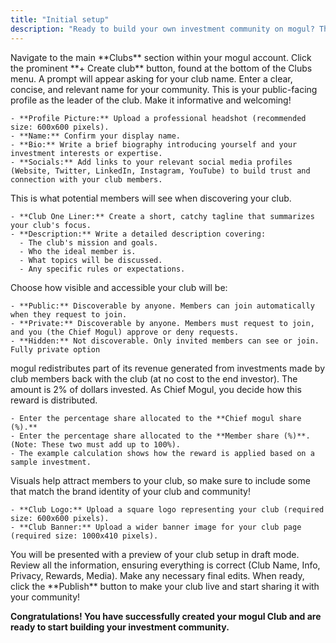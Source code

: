 ```yaml
---
title: "Initial setup"
description: "Ready to build your own investment community on mogul? This section guides you through the process of setting up your club and becoming a Chief Mogul. Remember, the ability to create a club is exclusively available to users who have already made an investment on the mogul platform."
---
```


<Steps>
  <Step title="Step 1: Initiate Club Creation">
    Navigate to the main **Clubs** section within your mogul account. Click the prominent **+ Create club** button, found at the bottom of the Clubs menu.
  </Step>
  <Step title="Step 2: Name Your Club" titleSize="h2">
    A prompt will appear asking for your club name. Enter a clear, concise, and relevant name for your community.
  </Step>
  <Step title="Step 3: Complete Your Chief Mogul Profile" titleSize="h2">
    This is your public-facing profile as the leader of the club. Make it informative and welcoming!

    - **Profile Picture:** Upload a professional headshot (recommended size: 600x600 pixels).
    - **Name:** Confirm your display name.
    - **Bio:** Write a brief biography introducing yourself and your investment interests or expertise.
    - **Socials:** Add links to your relevant social media profiles (Website, Twitter, LinkedIn, Instagram, YouTube) to build trust and connection with your club members.
  </Step>
  <Step title="Step 4: Define Your Club Information" titleSize="h2">
    This is what potential members will see when discovering your club.

    - **Club One Liner:** Create a short, catchy tagline that summarizes your club's focus.
    - **Description:** Write a detailed description covering:
      - The club's mission and goals.
      - Who the ideal member is.
      - What topics will be discussed.
      - Any specific rules or expectations.
  </Step>
  <Step title="Step 5: Decide Your Privacy Level" titleSize="h2">
    Choose how visible and accessible your club will be:

    - **Public:** Discoverable by anyone. Members can join automatically when they request to join.
    - **Private:** Discoverable by anyone. Members must request to join, and you (the Chief Mogul) approve or deny requests.
    - **Hidden:** Not discoverable. Only invited members can see or join. Fully private option
  </Step>
  <Step title="Step 6: Configure Club Rewards" titleSize="h2">
    mogul redistributes part of its revenue generated from investments made by club members back with the club (at no cost to the end investor). The amount is 2% of dollars invested. As Chief Mogul, you decide how this reward is distributed.

    - Enter the percentage share allocated to the **Chief mogul share (%).**
    - Enter the percentage share allocated to the **Member share (%)**. (Note: These two must add up to 100%).
    - The example calculation shows how the reward is applied based on a sample investment.
  </Step>
  <Step title="Step 7: Add Club Media" titleSize="h2">
    Visuals help attract members to your club, so make sure to include some that match the brand identity of your club and community!

    - **Club Logo:** Upload a square logo representing your club (required size: 600x600 pixels).
    - **Club Banner:** Upload a wider banner image for your club page (required size: 1000x410 pixels).
  </Step>
  <Step title="Step 8: Review and Publish" titleSize="h2">
    You will be presented with a preview of your club setup in draft mode. Review all the information, ensuring everything is correct (Club Name, Info, Privacy, Rewards, Media). Make any necessary final edits. When ready, click the **Publish** button to make your club live and start sharing it with your community!
  </Step>
</Steps>

**Congratulations! You have successfully created your mogul Club and are ready to start building your investment community.**